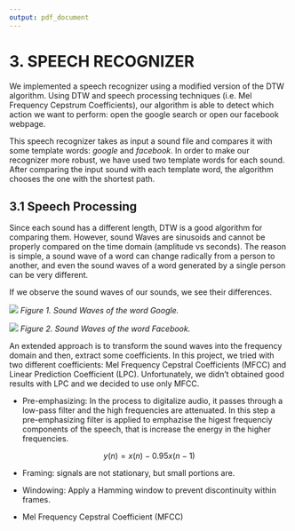 ```yaml
---
output: pdf_document
---
```


# 3. SPEECH RECOGNIZER

We implemented a speech recognizer using a modified version of the DTW algorithm. Using DTW and speech processing techniques (i.e. Mel Frequency Cepstrum Coefficients), our algorithm is able to detect which action we want to perform: open the google search or open our facebook webpage. 

This speech recognizer takes as input a sound file and compares it with some template words: *google* and *facebook*. In order to make our recognizer more robust, we have used two template words for each sound. After comparing the input sound with each template word, the algorithm chooses the one with the shortest path. 


## 3.1 Speech Processing

Since each sound has a different length, DTW is a good algorithm for comparing them. However, sound Waves are sinusoids and cannot be properly compared on the time domain (amplitude vs seconds). The reason is simple, a sound wave of a word can change radically from a person to another, and even the sound waves of a word generated by a single person can be very different.  

If we observe the sound waves of our sounds, we see their differences.  


![](Figures\GoogleWaves.png)
*Figure 1. Sound Waves of the word Google.*

![](Figures\FacebookWaves.png)
*Figure 2. Sound Waves of the word Facebook.*   


An extended approach is to transform the sound waves into the frequency domain and then, extract some coefficients. In this project, we tried with two different coefficients: Mel Frequency Cepstral Coefficients (MFCC) and Linear Prediction Coefficient (LPC). Unfortunately, we didn't obtained good results with LPC and we decided to use only MFCC. 

* Pre-emphasizing: In the process to digitalize audio, it passes through a low-pass filter and the high frequencies are attenuated. In this step a pre-emphasizing filter is applied to emphazise the higest frequenciy components of the speech, that is increase the energy in the higher frequencies.

$$
y(n) = x(n) - 0.95 x(n-1)
$$



* Framing: signals are not stationary, but small portions are. 

* Windowing: Apply a Hamming window to prevent discontinuity within frames.

* Mel Frequency Cepstral Coefficient (MFCC)